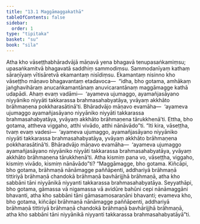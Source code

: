 ```yaml
---
title: "13.1 Maggāmaggakathā"
tableOfContents: false
sidebar:
  order: 1
type: "tipitaka"
basket: "su"
book: "sila"
---
```



<DynamicBreadcrumb />

<Division number="522" book="sila">

<Paragraph number="894" book="sila">
Atha kho vāseṭṭhabhāradvājā māṇavā yena bhagavā tenupasaṅkamiṃsu; upasaṅkamitvā bhagavatā saddhiṃ sammodiṃsu. Sammodanīyaṃ kathaṃ sāraṇīyaṃ vītisāretvā ekamantaṃ nisīdiṃsu. Ekamantaṃ nisinno kho vāseṭṭho māṇavo bhagavantaṃ etadavoca—  “idha, bho gotama, amhākaṃ jaṅghavihāraṃ anucaṅkamantānaṃ anuvicarantānaṃ maggāmagge kathā udapādi. Ahaṃ evaṃ vadāmi—  ‘ayameva ujumaggo, ayamañjasāyano niyyāniko niyyāti takkarassa brahmasahabyatāya, yvāyaṃ akkhāto brāhmaṇena pokkharasātinā’ti. Bhāradvājo māṇavo evamāha—  ‘ayameva ujumaggo ayamañjasāyano niyyāniko niyyāti takkarassa brahmasahabyatāya, yvāyaṃ akkhāto brāhmaṇena tārukkhenā’ti. Ettha, bho gotama, attheva viggaho, atthi vivādo, atthi nānāvādo”ti.
</Paragraph>

</Division>
<Division number="523" book="sila">

<Paragraph number="895" book="sila">
“Iti kira, vāseṭṭha, tvaṃ evaṃ vadesi—  ‘ayameva ujumaggo, ayamañjasāyano niyyāniko niyyāti takkarassa brahmasahabyatāya, yvāyaṃ akkhāto brāhmaṇena pokkharasātinā’ti. Bhāradvājo māṇavo evamāha—  ‘ayameva ujumaggo ayamañjasāyano niyyāniko niyyāti takkarassa brahmasahabyatāya, yvāyaṃ akkhāto brāhmaṇena tārukkhenā’ti. Atha kismiṃ pana vo, vāseṭṭha, viggaho, kismiṃ vivādo, kismiṃ nānāvādo”ti?
</Paragraph>

</Division>
<Division number="524" book="sila">

<Paragraph number="896" book="sila">
“Maggāmagge, bho gotama. Kiñcāpi, bho gotama, brāhmaṇā nānāmagge paññāpenti, addhariyā brāhmaṇā tittiriyā brāhmaṇā chandokā brāhmaṇā bavhārijjhā brāhmaṇā, atha kho sabbāni tāni niyyānikā niyyanti takkarassa brahmasahabyatāya.
</Paragraph>

<Paragraph number="897" book="sila">
Seyyathāpi, bho gotama, gāmassa vā nigamassa vā avidūre bahūni cepi nānāmaggāni bhavanti, atha kho sabbāni tāni gāmasamosaraṇāni bhavanti; evameva kho, bho gotama, kiñcāpi brāhmaṇā nānāmagge paññāpenti, addhariyā brāhmaṇā tittiriyā brāhmaṇā chandokā brāhmaṇā bavhārijjhā brāhmaṇā, atha kho sabbāni tāni niyyānikā niyyanti takkarassa brahmasahabyatāyā”ti.
</Paragraph>
</Division>